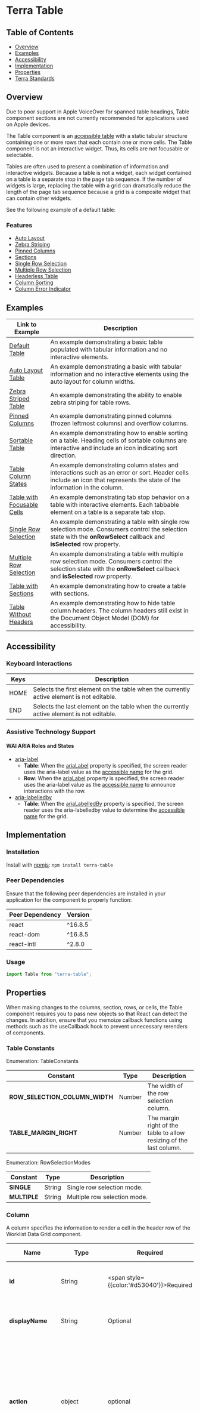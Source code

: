 

<Badge />

# Terra Table

## Table of Contents
* [Overview](/components/cerner-terra-framework-docs/table/about#overview)
* [Examples](/components/cerner-terra-framework-docs/table/about#examples)
* [Accessibility](/components/cerner-terra-framework-docs/table/about#accessibility)
* [Implementation](/components/cerner-terra-framework-docs/table/about#implementation)
* [Properties](/components/cerner-terra-framework-docs/table/about#properties)
* [Terra Standards](/components/cerner-terra-framework-docs/table/about#terra-standards)


## Overview
<Notice variant="important" ariaLevel="2">
Due to poor support in Apple VoiceOver for spanned table headings, Table component sections are not currently recommended for applications used on Apple devices.
</Notice>

The Table component is an [accessible table](https://www.w3.org/WAI/ARIA/apg/patterns/table/) with a static tabular structure containing one or more rows that each contain one or more cells.
The Table component is not an interactive widget. Thus, its cells are not focusable or selectable.

Tables are often used to present a combination of information and interactive widgets. Because a table is not a widget, each widget contained on a table is a separate stop in the page tab sequence. 
If the number of widgets is large, replacing the table with a grid can dramatically reduce the length of the page tab sequence because a grid is a composite widget that can contain other widgets.

See the following example of a default table:

<DefaultTable />

  ### Features

  * [Auto Layout](/components/cerner-terra-framework-docs/table/examples/auto-layout-table)
  * [Zebra Striping](/components/cerner-terra-framework-docs/table/examples/zebra-striped-table)
  * [Pinned Columns](/components/cerner-terra-framework-docs/table/examples/zebra-striped-table)
  * [Sections](/components/cerner-terra-framework-docs/table/examples/table-with-sections)
  * [Single Row Selection](/components/cerner-terra-framework-docs/table/examples/table-single-row-selection)
  * [Multiple Row Selection](/components/cerner-terra-framework-docs/table/examples/table-multiple-row-selection)
  * [Headerless Table](/components/cerner-terra-framework-docs/table/examples/table-without-headers)
  * [Column Sorting](/components/cerner-terra-framework-docs/table/examples/sortable-table)
  * [Column Error Indicator](/components/cerner-terra-framework-docs/table/examples/table-column-states)

## Examples
|                                                Link to Example                                                |                                                                                 Description                                                                                 |
| ------------------------------------------------------------------------------------------------------------- | --------------------------------------------------------------------------------------------------------------------------------------------------------------------------- |
| [Default Table](/components/cerner-terra-framework-docs/table/examples/default-table)                         | An example demonstrating a basic table populated with tabular information and no interactive elements.                                                                      |
| [Auto Layout Table](/components/cerner-terra-framework-docs/table/examples/auto-layout-table)                 | An example demonstrating a basic with tabular information and no interactive elements using the auto layout for column widths.                                              |
| [Zebra Striped Table](/components/cerner-terra-framework-docs/table/examples/zebra-striped-table)             | An example demonstrating the ability to enable zebra striping for table rows.                                                                                               |
| [Pinned Columns](/components/cerner-terra-framework-docs/table/examples/pinned-columns)                       | An example demonstrating pinned columns (frozen leftmost columns) and overflow columns.                                                                                     |
| [Sortable Table](/components/cerner-terra-framework-docs/table/examples/sortable-table)                       | An example demonstrating how to enable sorting on a table. Heading cells of sortable columns are interactive and include an icon indicating sort direction.                 |
| [Table Column States](/components/cerner-terra-framework-docs/table/examples/table-column-states)             | An example demonstrating column states and interactions such as an error or sort. Header cells include an icon that represents the state of the information in the column.  |
| [Table with Focusable Cells](/components/cerner-terra-framework-docs/table/examples/table-focusable-cell)     | An example demonstrating tab stop behavior on a table with interactive elements. Each tabbable element on a table is a separate tab stop.                                   |
| [Single Row Selection](/components/cerner-terra-framework-docs/table/examples/table-single-row-selection)     | An example demonstrating a table with single row selection mode. Consumers control the selection state with the **onRowSelect** callback and **isSelected** row property.   |
| [Multiple Row Selection](/components/cerner-terra-framework-docs/table/examples/table-multiple-row-selection) | An example demonstrating a table with multiple row selection mode. Consumers control the selection state with the **onRowSelect** callback and **isSelected** row property. |
| [Table with Sections](/components/cerner-terra-framework-docs/table/examples/table-with-sections)             | An example demonstrating how to create a table with sections.                                                                                                               |
| [Table Without Headers](/components/cerner-terra-framework-docs/table/examples/table-without-headers)         | An example demonstrating how to hide table column headers. The column headers still exist in the Document Object Model (DOM) for accessibility.                             |

## Accessibility
### Keyboard Interactions

| Keys |                                        Description                                        |
| ---- | ----------------------------------------------------------------------------------------- |
| HOME | Selects the first element on the table when the currently active element is not editable. |
| END  | Selects the last element on the table when the currently active element is not editable.  |

### Assistive Technology Support
#### WAI ARIA Roles and States
* [aria-label](https://developer.mozilla.org/en-US/docs/Web/Accessibility/ARIA/Attributes/aria-label)
  * **Table**: When the [ariaLabel](/components/cerner-terra-framework-docs/table/about#table-props) property is specified, the screen reader uses the aria-label value as the [accessible name](https://w3c.github.io/accname/#dfn-accessible-name) for the grid.
  * **Row**: When the [ariaLabel](/components/cerner-terra-framework-docs/table/about#row) property is specified, the screen reader uses the aria-label value as the [accessible name](https://w3c.github.io/accname/#dfn-accessible-name) to announce interactions with the row.
* [aria-labelledby](https://developer.mozilla.org/en-US/docs/Web/Accessibility/ARIA/Attributes/aria-labelledby)
  * **Table**: When the [ariaLabelledBy](/components/cerner-terra-framework-docs/table/about#table-props) property is specified, the screen reader uses the aria-labelledby value to determine the [accessible name](https://w3c.github.io/accname/#dfn-accessible-name) for the grid.

## Implementation

### Installation
Install with [npmjs](https://www.npmjs.com):
`npm install terra-table`

<!-- AUTO-GENERATED-CONTENT:START Peer Dependencies -->

### Peer Dependencies

Ensure that the following peer dependencies are installed in your application for the component to properly function:

| Peer Dependency | Version |
| --------------- | ------- |
| react           | ^16.8.5 |
| react-dom       | ^16.8.5 |
| react-intl      | ^2.8.0  |

<!-- AUTO-GENERATED-CONTENT:END -->

### Usage

```jsx
import Table from "terra-table";
```

## Properties
<Notice variant="important" ariaLevel="2">
When making changes to the columns, section, rows, or cells, the Table component requires you to pass new objects so that React can detect the changes.  
In addition, ensure that you memoize callback functions using methods such as the useCallback hook to prevent unnecessary rerenders of components.
</Notice>

<TablePropsTable />

### Table Constants
Enumeration: TableConstants

|            Constant            |  Type  |                             Description                             |
| ------------------------------ | ------ | ------------------------------------------------------------------- |
| **ROW_SELECTION_COLUMN_WIDTH** | Number | The width of the row selection column.                              |
| **TABLE_MARGIN_RIGHT**         | Number | The margin right of the table to allow resizing of the last column. |

Enumeration: RowSelectionModes

|   Constant   |  Type  |         Description          |
| ------------ | ------ | ---------------------------- |
| **SINGLE**   | String | Single row selection mode.   |
| **MULTIPLE** | String | Multiple row selection mode. |

### Column
A column specifies the information to render a cell in the header row of the Worklist Data Grid component.

|       Name        |                    Type                    |                    Required                     | Default Value |                                                                                                                                                   Description                                                                                                                                                    |
| ----------------- | ------------------------------------------ | ----------------------------------------------- | ------------- | ---------------------------------------------------------------------------------------------------------------------------------------------------------------------------------------------------------------------------------------------------------------------------------------------------------------- |
| **id**            | String                                     | <span style={{color:'#d53040'}}>Required</span> | None          | An identifier to uniquely identify the column in the grid.                                                                                                                                                                                                                                                       |
| **displayName**   | String                                     | Optional                                        | None          | A string of text to render in the column header cell.                                                                                                                                                                                                                                                            |
| **action**        | object                                     | optional                                        | none          | An object containing label and onClick properties for column action button, which will be displayed in an additional row below the column header row.                                                                                                                                                            |
| **hasError**      | Bool                                       | Optional                                        | None          | A Boolean value indicating whether the column information has an error.                                                                                                                                                                                                                                          |
| **isResizable**   | Bool                                       | Optional                                        | None          | A Boolean value indicating whether the column header is resizable. This value is ignored when for a table with auto layout enabled.                                                                                                                                                                              |
| **isSelectable**  | Bool                                       | Optional                                        | None          | A Boolean value indicating whether the column header is selectable.                                                                                                                                                                                                                                              |
| **minimumWidth**  | Number                                     | Optional                                        | None          | A number that specifies the minimum column width in pixels.                                                                                                                                                                                                                                                      |
| **maximumWidth**  | Number                                     | Optional                                        | None          | A number that specifies the maximum column width in pixels.                                                                                                                                                                                                                                                      |
| **width**         | unionOf: [type: 'number',type: 'string',], | Optional                                        | None          | The width can be either a numeric or string value. When a number is provided, it is the number (in px) specifying the width of the column. If not provided, the Table's default column width will be used. When a string is provided, it specifies the default column width and can be any valid CSS width value |
| **sortIndicator** | Custom                                     | Optional                                        | None          | A string indicating which sorting indicator is rendered (`ascending` or `descending`). A sorting indicator is rendered only if a value is provided.                                                                                                                                                              |

### Section
<Notice variant="important" ariaLevel="2">
Due to poor support in Apple VoiceOver for spanned table headings, Table component sections are not currently recommended for applications used on Apple devices.
</Notice>

A section defines the rows rendered in the section.

|       Name        |  Type  |                    Required                     | Default Value |                                                     Description                                                     |
| ----------------- | ------ | ----------------------------------------------- | ------------- | ------------------------------------------------------------------------------------------------------------------- |
| **id**            | String | <span style={{color:'#d53040'}}>Required</span> | None          | An identifier to uniquely identify the section in the grid.                                                         |
| **isCollapsible** | Bool   | Optional                                        | False         | A Boolean value indicating whether the the section is collapsible.                                                  |
| **isCollapsed**   | Bool   | Optional                                        | False         | A Boolean value indicating whether the section is collapsed. If true, the contents of the section is not displayed. |
| **text**          | String | Optional                                        | None          | A text string to render in the section header.                                                                      |
| **rows**          | Array  | Optional                                        | []            | An array of row objects to be rendered in the section.                                                              |
| **subsections**   | Array  | Optional                                        | []            | An array of subsections objects to be rendered within the section.                                                  |

### Subsection

Subsections objects are virtually identical to section objects.

|       Name        |  Type  |                    Required                     | Default Value |                                                        Description                                                        |
| ----------------- | ------ | ----------------------------------------------- | ------------- | ------------------------------------------------------------------------------------------------------------------------- |
| **id**            | String | <span style={{color:'#d53040'}}>Required</span> | None          | An identifier to uniquely identify the subsection in the grid.                                                            |
| **text**          | String | Optional                                        | None          | A text string to render in the subsection header.                                                                         |
| **rows**          | Array  | Optional                                        | []            | An array of row objects to be rendered in the subsection.                                                                 |

### Row
A row defines the cells rendered in the row.

|      Name      |  Type  |                    Required                     | Default Value |                                                                          Description                                                                          |
| -------------- | ------ | ----------------------------------------------- | ------------- | ------------------------------------------------------------------------------------------------------------------------------------------------------------- |
| **id**         | String | <span style={{color:'#d53040'}}>Required</span> | None          | An identifier to uniquely identify the row in the grid.                                                                                                       |
| **cells**      | Array  | Optional                                        | []            | An array of cell objects that define the content to be rendered in the row. Cells are rendered in the order given and are expected to match the column order. |
| **isSelected** | Bool   | Optional                                        | None          | A Boolean value indicating whether the row is rendered as selected.                                                                                           |
| **ariaLabel**  | String | Optional                                        | None          | A string identifier used to describe the row contents. This value is used for accessibility when announcing the row selection or deselection.                 |

### Cell
A cell defines the content rendered at the intersection of a row and a column.

|      Name       |  Type   | Required | Default Value |                                                               Description                                                                |
| --------------- | ------- | -------- | ------------- | ---------------------------------------------------------------------------------------------------------------------------------------- |
| **content**     | Content | Optional | None          | The content to render in the cell.                                                                                                       |
| **isMasked**    | Bool    | Optional | None          | A Boolean value indicating whether the cell content is masked.                                                                           |
| **maskedLabel** | Bool    | Optional | None          | A Boolean value that provides a custom string for screen readers to read masked cells. This value is only applied if the cell is masked. |

## Terra Standards
* [Cross-Browser Support](https://engineering.cerner.com/terra-ui/about/terra-ui/component-standards#cross-browser-support)
* [Mobile Support](https://engineering.cerner.com/terra-ui/about/terra-ui/component-standards#mobile-support)
* [Internationalization Support](https://engineering.cerner.com/terra-ui/about/terra-ui/component-standards#internationalization-i18n)
* [LTR/RTL Support](https://engineering.cerner.com/terra-ui/about/terra-ui/component-standards#ltr--rtl)